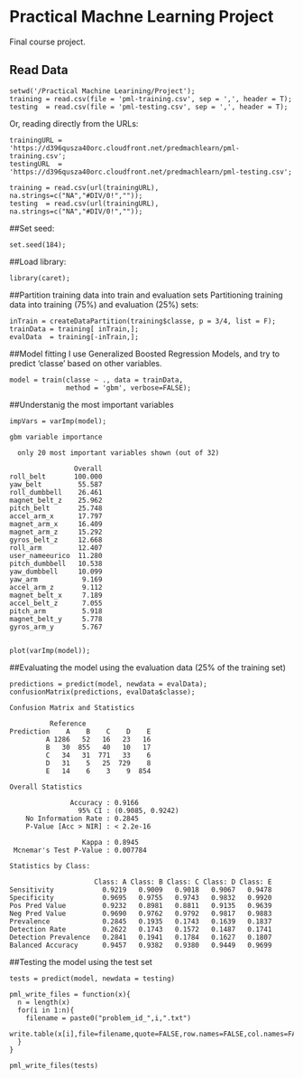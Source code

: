 # Practical Machne Learning Project
Final course project.

## Read Data
```
setwd('/Practical Machine Learining/Project');
training = read.csv(file = 'pml-training.csv', sep = ',', header = T);
testing  = read.csv(file = 'pml-testing.csv', sep = ',', header = T);
```
Or, reading directly from the URLs:

```
trainingURL = 'https://d396qusza40orc.cloudfront.net/predmachlearn/pml-training.csv';
testingURL  = 'https://d396qusza40orc.cloudfront.net/predmachlearn/pml-testing.csv';

training = read.csv(url(trainingURL), na.strings=c("NA","#DIV/0!",""));
testing  = read.csv(url(trainingURL), na.strings=c("NA","#DIV/0!",""));
```

##Set seed:
```
set.seed(184);
```

##Load library:
```
library(caret);
```
##Partition training data into train and evaluation sets
Partitioning training data into training (75%) and evaluation (25%) sets:
```
inTrain = createDataPartition(training$classe, p = 3/4, list = F);
trainData = training[ inTrain,];
evalData  = training[-inTrain,];
```

##Model fitting
I use Generalized Boosted Regression Models, and try to predict 'classe' based on other variables.
```
model = train(classe ~ ., data = trainData, 
              method = 'gbm', verbose=FALSE);
```
##Understanig the most important variables
```
impVars = varImp(model);

gbm variable importance

  only 20 most important variables shown (out of 32)

                Overall
roll_belt       100.000
yaw_belt         55.587
roll_dumbbell    26.461
magnet_belt_z    25.962
pitch_belt       25.748
accel_arm_x      17.797
magnet_arm_x     16.409
magnet_arm_z     15.292
gyros_belt_z     12.668
roll_arm         12.407
user_nameeurico  11.280
pitch_dumbbell   10.538
yaw_dumbbell     10.099
yaw_arm           9.169
accel_arm_z       9.112
magnet_belt_x     7.189
accel_belt_z      7.055
pitch_arm         5.918
magnet_belt_y     5.778
gyros_arm_y       5.767


plot(varImp(model));
```
##Evaluating the model using the evaluation data (25% of the training set)
```
predictions = predict(model, newdata = evalData);
confusionMatrix(predictions, evalData$classe);

Confusion Matrix and Statistics

          Reference
Prediction    A    B    C    D    E
         A 1286   52   16   23   16
         B   30  855   40   10   17
         C   34   31  771   33    6
         D   31    5   25  729    8
         E   14    6    3    9  854

Overall Statistics
                                          
               Accuracy : 0.9166          
                 95% CI : (0.9085, 0.9242)
    No Information Rate : 0.2845          
    P-Value [Acc > NIR] : < 2.2e-16       
                                          
                  Kappa : 0.8945          
 Mcnemar's Test P-Value : 0.007784        

Statistics by Class:

                     Class: A Class: B Class: C Class: D Class: E
Sensitivity            0.9219   0.9009   0.9018   0.9067   0.9478
Specificity            0.9695   0.9755   0.9743   0.9832   0.9920
Pos Pred Value         0.9232   0.8981   0.8811   0.9135   0.9639
Neg Pred Value         0.9690   0.9762   0.9792   0.9817   0.9883
Prevalence             0.2845   0.1935   0.1743   0.1639   0.1837
Detection Rate         0.2622   0.1743   0.1572   0.1487   0.1741
Detection Prevalence   0.2841   0.1941   0.1784   0.1627   0.1807
Balanced Accuracy      0.9457   0.9382   0.9380   0.9449   0.9699
```
##Testing the model using the test set
```
tests = predict(model, newdata = testing)

pml_write_files = function(x){
  n = length(x)
  for(i in 1:n){
    filename = paste0("problem_id_",i,".txt")
    write.table(x[i],file=filename,quote=FALSE,row.names=FALSE,col.names=FALSE)
  }
}

pml_write_files(tests)
```

